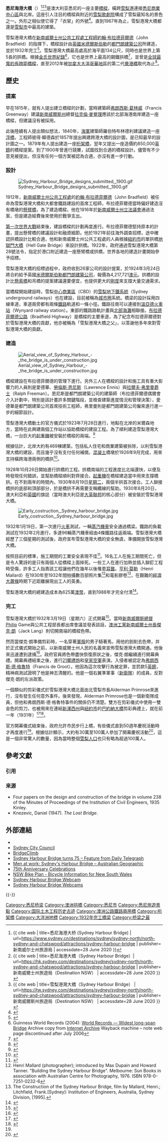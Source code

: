 {{noteTA
|G1=地名
|G2=Show
|G3=PoliticiansUK
|T=zh-hans:悉尼海港大桥;zh-hk:悉尼海港大橋;zh-tw:雪梨港灣大橋;
|1=zh-hans:悉尼;zh-hk:悉尼;zh-tw:雪梨;
|2=zh-hans:悉尼海港大桥;zh-hk:悉尼海港大橋;zh-tw:雪梨港灣大橋;
}}
{{Infobox bridge
 |bridge_name=雪梨港灣大橋
 |native_lang_code=
 |native_name=Sydney Harbour Bridge
 |image= Australia-8_(32640274457).jpg
 |image_size=350
 |caption= 雪梨港灣大橋
 |official_name= 
 |also_known_as= 
 |carries = [[鐵道|鐵道]]、[[電車|電車]]（直到1958年）、<br>[[機動車|機動車]]、人行道與[[自行車|自行車]]道
 |crosses = [[悉尼港|悉尼港]]
 |locale  = {{澳大利亞}}[[雪梨_(城市)|雪梨]]
 |maint   = 
 |id      = 
 |design  = [[拱橋|拱橋]]
 |mainspan = {{convert|503|m|ft|0|link=on}}
 |length  ={{convert|1149|m|ft|0}}
 |width  ={{convert|49|m|ft|0}}
 |height ={{convert|139|m|ft|0}}
 |below  ={{convert|49|m|ft|0}}
 |traffic=
 |open   =1932年3月19日
 |closed = 
 |toll=
 |map_cue= 
 |map_image= 
 |map_text= 
 |map_width=
 |lat= 
 |long= 
|coordinates   = {{coord|33|51|08|S|151|12|38|E|region:AU-NSW_type:landmark|display=it}}
|extra         = {{Location map | Australia | label= | lat=-33.852222 | long=151.210556 | position= | width= | float=center | caption=悉尼海港大桥在澳大利亚的位置}}
}}
{{各地中文名
 | 名詞 = 雪梨港灣大橋<!-- 相關名詞，填一個即可，將隨條目語言變種進行字詞轉換 -->
 | 圖像 = <!-- 圖檔名稱（省略File:字頭） -->
 | 說明 = <!-- 圖檔說明，將隨條目語言變種進行字詞轉換 -->
 | 大陸 = 悉尼港湾大桥
 | 臺灣 = 雪梨港湾大橋<!-- 若不填寫香港一項，則標籤顯示為港臺 -->
 | 香港 = 悉尼港湾大橋<!-- 若不填寫澳門一項，則標籤顯示為港澳 -->
 | 澳門 =
 | 新加坡= <!-- 若不填寫大馬一項，則標籤顯示為新馬 -->
 | 大马 = 
 | 何地 = <!-- 其他地區 -->
 | 其他 = <!-- 其他用語，將隨條目語言變種進行字詞轉換 -->
 | 何地2 = <!-- 其他地區2 -->
 | 其他2 = <!-- 其他用語2，將隨條目語言變種進行字詞轉換 -->
 | navbar= <!-- 填任意字符以顯示navbar -->
}}
'''悉尼海港大橋'''（{{lang-en|Sydney Harbour Bridge}}）<ref>{{ cite web | title=悉尼海港大桥 (Sydney Harbour Bridge) | url=https://www.sydney.cn/destinations/sydney/sydney-north/north-sydney-and-chatswood/attractions/sydney-harbour-bridge | publisher=新南威尔士州旅游局 | accessdate=28 June 2020 }}</ref><ref>{{ cite web | title=悉尼海港大橋（Sydney Harbour Bridge）| url=https://hk.sydney.com/destinations/sydney/sydney-north/north-sydney-and-chatswood/attractions/sydney-harbour-bridge | publisher=新南威爾士州旅遊局（Destination NSW） | accessdate=28 June 2020 }}</ref><ref>{{ cite web | title=雪梨港灣大橋（Sydney Harbour Bridge） | url=https://tw.sydney.com/destinations/sydney/sydney-north/north-sydney-and-chatswood/attractions/sydney-harbour-bridge | publisher=新南威爾斯州旅遊局（Destination NSW） | accessdate=28 June 2020 }}</ref>是澳大利亚悉尼的一座主要[[橋樑|橋樑]]，橫跨[[雪梨港|雪梨港]]連接[[悉尼商業中心區|悉尼商業中心區]]與北岸。這座引人注目的橋樑與附近的[[雪梨歌劇院|雪梨歌劇院]]構成了雪梨最知名的景色之一。外形之相似使它得了「衣架」的外號<ref name="7bwh">{{cite web | title=7BridgesWalk.com.au | work=Bridge History | url = http://www.7bridgeswalk.com.au/pages/bridge-history.php#sydharbourbridge | accessdate=23 October 2006 | deadurl=yes | archiveurl = https://web.archive.org/web/20070829175704/http://www.7bridgeswalk.com.au/pages/bridge-history.php#sydharbourbridge | archivedate=2007年8月29日 }}</ref>。直到1967年為止，雪梨港灣大橋都還是[[雪梨市|雪梨市]]中最高的建築。

雪梨港灣大橋在[[新南威爾士州公共工程處|新南威爾士州公共工程處]][[工程師|工程師]][[約翰·布拉德菲爾德|約翰·布拉德菲爾德]]（John Bradfield）的指揮下，橋樑設計由[[英國|英國]][[米德爾斯伯勒|米德爾斯伯勒]]的[[都門朗建築公司|都門朗建築公司]]所建造，並於1932年完工<ref name="pl-jb">{{cite web|title=Dr J.J.C. Bradfield|url=http://www.pylonlookout.com.au/history_frs.htm|work=Pylon Lookout: Sydney Harbour Bridge|accessdate=18 December 2010}}</ref>。雪梨港灣大橋最高處高於海平面134公尺，同時也是世界上第5長的拱橋。根據[[金氏世界紀錄|金氏世界紀錄]]<ref>Guinness World Records (2004): [https://web.archive.org/web/20060721173441/http://www.guinnessworldrecords.com/content_pages/record.asp?recordid=49813%7CGuinness World Records — Widest long-span Bridge] Archive copy from [[Internet_Archive|Internet Archive]] Wayback machine – note web page discontinued after July 2006</ref>，它也是世界上最高的鋼鐵拱橋<ref name="culture.gov">{{cite web|url=http://www.cultureandrecreation.gov.au/articles/harbourbridge|title=Sydney Harbour Bridge|work=culture.gov.au|publisher=Australian Government|accessdate=1 October 2010}}</ref>，並曾是[[科技之最列表|全球最寬的長跨距橋樑]]，直至2012年被[[加拿大|加拿大]][[大溫哥華地區|大溫哥華地區]]的第二代[[曼港橋|曼港橋]]取代為止<ref>{{cite web | title = Widest Bridge | publisher = Guinness World Records | date = 2012-09-13 | url = http://www.guinnessworldrecords.com/world-records/3000/widest-bridge | accessdate = 2012-09-20 }}{{Dead link|date=2019年12月 |bot=InternetArchiveBot |fix-attempted=yes }}</ref>。

== 歷史 ==
=== 提案 ===
早在1815年，就有人提出建立橋樑的計劃，當時建築師[[弗朗西斯·葛林威|弗朗西斯·葛林威]]（Francis Greenway）建議[[新南威爾斯州|新南威爾斯州]]總督[[拉克倫·麥覺理|拉克倫·麥覺理]]應該於北部海港南岸建造一座橋樑，但建議沒有被採用。

此後陸續有人提出類似想法，1840年，[[海軍|海軍]]建築師羅伯特布林德利建議建造一座[[浮橋|浮橋]]，工程師彼得·韓德森於1857年提出興建跨港大橋的設計圖，是已知最早的設計圖之一。1879年有人提出建造一座[[桁架橋|桁架橋]]，翌年又提出一座造價約850,000[[英鎊|英鎊]]的橋樑提案。到了1900年曾進行競賽，試圖找到合適的橋樑設計。儘管有不少意見被提出，但沒有任何一個方案被認為合適，亦沒有進一步行動。

=== 設計 ===
[[File:Sydney_Harbour_Bridge_designs_submitted,_1900.gif|thumb]]

1912年，[[新南威爾士州公共工程處|新南威爾士州公共工程處]]的[[約翰·布拉德菲爾德|約翰·布拉德菲爾德]]（John Bradfield）被任命為雪梨港灣大橋和大都會鐵路建設的首席工程師，布拉德菲爾德當時偏好建造沒有橋墩的[[懸臂橋|懸臂橋]]，為了建造橋樑，他在1916年於[[新南威爾士州立法議會|新南威爾士州立法議會]]通過法案，但是建造經費後來使用於戰爭支出。

[[第一次世界大戰|第一次世界大戰]]結束後，建設橋樑的計劃再度進行。布拉德菲爾德堅持原本的計畫，提出懸臂橋的建議設計和融資細節。他於1921年前往海外調查招標，途中確認拱橋設計比較合適，他和新南威爾士州公共工程處的人員根據[[紐約市|紐約市]]的單拱橋[[地獄門大橋|地獄門大橋]]（Hell Gate Bridge）來設計拱橋。1922年，政府通過雪梨港灣大橋第28號法令，指定於港口附近建造一座懸臂橋或拱橋，世界各地的建造計畫開始參予招標。

雪梨港灣大橋的招標過程中，政府收到26家公司的設計提案，於1924年3月24日將合約給予英國[[米德爾斯伯勒|米德爾斯伯勒]][[都門朗建築公司|都門朗建築公司]]，報價為4,217,721[[澳元|澳元]]。拱橋的設計比[[懸索橋|懸索橋]]和吊橋的提案建議還要便宜，也提供更大的[[剛度|剛度]]來支撐大量交通需求。

當橋樑開始建設時，雪梨[[中心商業區|中心商業區]]（CBD）的[[雪梨地下鐵系統|雪梨地下鐵系統]]（Sydney underground railways）也在建設，目前被稱為[[城市圈|城市圈]]系統。橋梁的設計採用四線車道，車道兩旁都有兩條[[鐵路|鐵路]]軌道和一條小徑。鐵路往南可以連接到[[溫亞德火車站|溫亞德火車站]]（Wynyard railway station）。東部的鐵路路軌計畫與[[北部海灘|北部海灘]]相聯接。[[布拉德菲爾德公路|布拉德菲爾德公路]]（Bradfield Highway）是橋樑的主要車道，為了紀念布拉德菲爾德對於雪梨港灣大橋的貢獻，他亦被稱為「雪梨港灣大橋之父」，以答謝他多年來對雪梨港灣大橋的貢獻。

=== 建造 ===
[[File:Aerial_view_of_Sydney_Harbour_-_the_bridge_is_under_construction.jpg|thumb]]

橋樑建設在布拉德菲爾德的管理下進行。另外三人在橋樑的設計和施工具有重大影響力的人員則是愛德華、[[勞倫斯·恩尼斯|勞倫斯·恩尼斯]]（Lawrence Ennis）與[[拉爾夫·弗里曼爵士|拉爾夫·弗里曼爵士]]（Ralph Freeman）。恩尼斯是都門朗建築公司的建築師（布拉德菲爾德偶爾會介入計劃中，特別是該計畫許多關鍵階段，並檢查建築進度情況和管理決策），愛德華是都門朗建築公司首席技術工程師，弗里曼則是都門朗建築公司僱來進行進一步的細節設計。

雪梨港灣大橋動土的官方儀式於1923年7月28日進行，地點在北岸的米爾森地方，當時在此興建兩個工作站以協助橋樑的建設工程。為了順利建造雪梨港灣大橋，一台巨大的[[起重機|起重機]]被安裝於橋樑的兩端。<ref>{{cite book | last =Nicholson | first =John| title = Building the Sydney Harbour Bridge | url = http://books.google.com/books?id=1DXydVvXi4EC |via = Google books | accessdate =10 December 2009| year =2001 | publisher =Allen & Unwin | location =| isbn = 9781865082585 | page = 14 | quote =There was one creeper crane on each side of the harbour.}}</ref>

根據估計，北岸大約有469棟建築，包括私人住宅和商業建築被拆除，以利雪梨港灣大橋的建設，而且幾乎沒有支付任何補償。[[混凝土|混凝土]]橋墩於1926年9月完成，用來支持橫跨海港兩側的橋拱<ref name="bos-time">{{cite web|title=Six million rivets: The timeline|url=http://sydney-harbour-bridge.bos.nsw.edu.au/building-the-bridge/rivets.php|work=Sydney Harbour Bridge|publisher=NSW Government: Board of Studies|accessdate=26 December 2010|archive-url=https://web.archive.org/web/20110221151649/http://sydney-harbour-bridge.bos.nsw.edu.au/building-the-bridge/rivets.php|archive-date=2011-02-21|dead-url=yes}}</ref>。

1928年10月26日開始進行拱橋的工程。拱橋南端的工程進度比北端還快，以便及時發現任何錯誤，並幫助橋樑順利對齊接合。[[起重機|起重機]]在橋樑建造當中用來支撐橋拱。在不到兩年的時間內，1930年8月19日[[星期二|星期二]]，兩個半拱首次接合。工人鉚接橋拱的底部和頂部部分，於是橋拱不再需要支稱纜線的幫助。1930年8月20日，澳大利亞和[[英國|英國]]的旗誌（當時澳大利亞是[[大英聯邦|大英聯邦]]的核心部分）被安裝於雪梨港灣大橋。

[[File:Early_costruction,_Sydney_harbour_bridge.jpg|thumb]]

1932年1月19日，第一次進行[[火車|火車]]測試，一輛[[蒸汽機車|蒸汽機車]]安全通過橋梁。鐵路的負載測試在1932年2月進行，多達96輛蒸汽機車經由4條鐵路往返兩端。雪梨港灣大橋經歷了三個星期的測試後，政府宣布雪梨港灣大橋的安全無虞，準備開放雪梨港灣大橋。

按照目前的標準，施工期間的工業安全表現不佳<ref name="7bwh4">{{cite web | title=AtlasDirect news | work=Harbour Bridge | url = http://www.atlasdirect.net/news/Destination%20news/Harbour%20Bridge%20celebrates%2075th%20anniversary.aspx | accessdate=17 May 2007 | deadurl=yes | archiveurl = https://web.archive.org/web/20070929224049/http://www.atlasdirect.net/news/Destination%20news/Harbour%20Bridge%20celebrates%2075th%20anniversary.aspx | archivedate= 2007-09-29 }}</ref>。16名工人在施工期間死亡，但是令人驚訝的是只有兩個人從橋樑上面摔死。一些工人在進行加熱並插入鉚釘工程時受傷，許多工人指責該工程讓他們在幾年以後罹患[[耳聾|耳聾]]。[[亨利·莫勒|亨利·莫勒]]（Henri Mallard）在1930年至1932年間拍攝數百部照片集<ref>Henri Mallard (photographer); introduced by Max Dupain and Howard Tanner. "Building the Sydney Harbour Bridge". Melbourne: Sun Books in association with Australian Centre for Photography, 1976. ISBN 978-0-7251-0232-6</ref>和電影膠卷<ref>The Construction of the Sydney Harbour Bridge, film by Mallard, Henri.; Litchfield, Frank.[Sydney]: Institution of Engineers, Australia, Sydney Division, [1995].</ref>，在艱難的[[經濟大蕭條|經濟大蕭條]]時期下近距離展現出工人的英勇。

雪梨港灣大橋的總建造成本為625萬[[澳幣|澳幣]]，直到1988年才完全付清<ref>{{cite web|url=http://www.sydney.com.au/bridge.html|title=Sydney Harbour Bridge|website=sydney.com.au|publisher=Sydney Online Pty Ltd|accessdate=3 September 2011|archive-date=2009-10-13|archive-url=https://web.archive.org/web/20091013094935/http://www.sydney.com.au/bridge.html|dead-url=yes}}</ref>。

=== 完工 ===
雪梨港灣大橋於1932年3月19日（星期六）正式開幕<ref>{{cite book | author=[[Wendy_Lewis_(writer)|Wendy Lewis]], Simon Balderstone and John Bowan | title=Events That Shaped Australia | pages=140–142 | publisher=New Holland | year=2006 | isbn=9781741104929 }}</ref>。當時[[新南威爾斯總督|新南威爾斯總督]]Philip Game與公共工程部長都出席會議並發表談話，[[澳洲工黨|澳洲工黨]][[新南威爾士州長|新南威爾士州長]][[傑克·朗|傑克·朗]]（Jack Lang）則切開南端的橋樑色帶。

然而當傑克·朗準備剪彩時，一名穿著[[軍服|軍服]]的男子騎著馬，用他的劍削去色帶，并於正式儀式開始之前，以新南威爾士州人民的名義來宣佈雪梨港灣大橋開通。他後來迅速遭到逮捕<ref name=natgeo>{{cite web|url=http://www.australiangeographic.com.au/journal/on-this-day-in-history-opening-of-the-sydney-harbour-bridge.htm|title=On this day in history: Sydney Harbour Bridge opens|work=[[Australian_Geographic|Australian Geographic]]|accessdate=17 April 2010|archive-url=https://web.archive.org/web/20110706101439/http://www.australiangeographic.com.au/journal/on-this-day-in-history-opening-of-the-sydney-harbour-bridge.htm#|archive-date=2011-07-06|dead-url=yes}}</ref>。政府官員將色帶盡快恢復原狀之後，傑克·朗繼續進行開幕典禮。開幕典禮結束之後，進行[[21響禮炮|21響禮炮]]和[[皇家空軍|皇家空軍]]表演。入侵者被認定為[[弗朗西斯·德·格魯特|弗朗西斯·德·格魯特]]（Francis de Groot）。他因為這次攻擊行為被定罪，並罰款5[[英鎊|英鎊]]，精神病測試證明了他是神志清醒的。他是一個右翼準軍事（[[新衛隊|新衛隊]]）的成員，反對傑克·朗的左派政策。

一個類似的剪彩儀式於雪梨港灣大橋北面由北雪梨市長Alderman Primrose來進行，沒有發生任何意外事件。後來發現，Alderman Primrose也是一個新衛隊成員，但他和弗朗西斯·德·格魯特事件的關係仍不清楚。雙方在剪彩儀式中使用一雙金色的剪刀，也被用來在連結[[新澤西州|新澤西州]]與[[紐約市|紐約市]]的[[巴約納大橋|巴約納大橋]]剪彩典禮上，就在前一年（1931年）<ref>{{cite news |title=Two States Open Bayonne Bridge, Forming Fifth Link |url=http://select.nytimes.com/gst/abstract.html?res=F70E10F93B5413718DDDAC0994D9415B818FF1D3 |newspaper=[[The_New_York_Times|The New York Times]] |date=15 November 1931 |page=1 |accessdate=30 May 2010}}</ref><ref>{{cite news |title=Hails Bridge at Sydney |url=http://select.nytimes.com/gst/abstract.html?res=F30C15F8345B13738DDDA10994DB405B828FF1D3 |newspaper=[[The_New_York_Times|The New York Times]] |date=18 March 1932 |page=43 |accessdate=30 May 2010}}</ref>。

官方開幕儀式結束後，政府允許市民步行上橋，有些儀式直到50週年慶祝活動時才再度進行<ref name="shb-archives37" />。根據估計顯示，大約有30萬至100萬人參加了開幕慶祝活動<ref name="shb-archives37">{{cite web |title = Archives In Brief 37 - A brief history of the Sydney Harbour Bridge |url = http://www.records.nsw.gov.au/state-archives/guides-and-finding-aids/archives-in-brief/archives-in-brief-37/ |work=The State Archives |publisher=NSW Government |accessdate=26 December 2010 }}</ref>，這是一個非常驚人的數量，因為當時整個[[雪梨人口|雪梨人口]]也只有略為超過100萬人。

== 參考文獻 ==
=== 引用 ===
{{Reflist|30em}}

=== 来源 ===
{{refbegin}}
* Four papers on the design and construction of the bridge in volume 238 of the Minutes of Proceedings of the Institution of Civil Engineers, 1935 Kinley.
* Knezevic, Daniel (1947). ''The Lost Bridge''.
{{refend}}

== 外部連結 ==
{{Commons category multi|Sydney Harbour Bridge|Sydney Harbour Bridge (construction)}}
{{Wikiquote|Sydney Harbour Bridge}}
{{Wikinews|Commuter chaos in Sydney after wind damages lines on Harbour Bridge}}
* {{Structurae|id=s0000261|title=Sydney Harbour Bridge}}
* [http://www.cityofsydney.nsw.gov.au/AboutSydney/HistoryAndArchives/SydneyHistory/HistoricBuildings/SydneyHarbourBridge.asp Sydney City Council]
* [http://www.bridgeclimb.com/ BridgeClimb]
* [http://www.news.com.au/dailytelegraph/index/0,22045,5012637,00.html Sydney Harbour Bridge turns 75 – Feature from Daily Telegraph]
* [https://web.archive.org/web/20110928032724/http://www.australiangeographic.com.au/journal/men-at-work-on-sydneys-harbour-bridge.htm Men at work: Sydney's Harbour Bridge – Australian Geographic]
* [http://www.ourbridge.com.au/ 75th Anniversary Celebrations]
* [https://web.archive.org/web/20131121070458/http://www.bicycleinfo.nsw.gov.au/ NSW Bike Plan - Bicycle Information for New South Wales]
* [http://www.sydney-webcam.com/webcam-two.php Sydney Harbour Bridge Webcam]
* [http://www.rta.nsw.gov.au/trafficreports/innersydcameras/harbourbridge.html Sydney Harbour Bridge Webcams]

{{-}}
{{悉尼地標}}

[[Category:悉尼桥梁|Category:悉尼桥梁]]
[[Category:澳洲拱橋|Category:澳洲拱橋]]
[[Category:悉尼市|Category:悉尼市]]
[[Category:悉尼旅遊景點|Category:悉尼旅遊景點]]
[[Category:国际土木工程历史古迹|Category:国际土木工程历史古迹]]
[[Category:澳洲公路鐵路兩用橋|Category:澳洲公路鐵路兩用橋]]
[[Category:桁架橋|Category:桁架橋]]
[[Category:大洋洲地標|Category:大洋洲地標]]
[[Category:1932年完工橋梁|Category:1932年完工橋梁]]
[[Category:桥梁之最|Category:桥梁之最]]